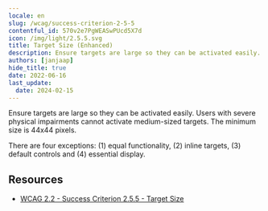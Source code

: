 ```yaml
---
locale: en
slug: /wcag/success-criterion-2-5-5
contentful_id: 570v2e7PgWEASwPUcd5X7d
icon: /img/light/2.5.5.svg
title: Target Size (Enhanced)
description: Ensure targets are large so they can be activated easily. Users with severe physical impairments cannot activate medium-sized targets. The minimum size is 44x44 pixels.
authors: [janjaap]
hide_title: true
date: 2022-06-16
last_update:
  date: 2024-02-15
---
```


<Hero
  title="Target Size (Enhanced)"
  imageSrc="/img/light/2.5.5.svg"
  alt="WCAG 2.5.5 icon"
  prefix="Success Criterion 2.5.5"
  suffix="Level AAA"
/>

Ensure targets are large so they can be activated easily. Users with severe physical impairments cannot activate medium-sized targets. The minimum size is 44x44 pixels.

There are four exceptions: (1) equal functionality, (2) inline targets, (3) default controls and (4) essential display.

## Resources

- [WCAG 2.2 - Success Criterion 2.5.5 - Target Size](https://www.w3.org/TR/WCAG22/#target-size)
